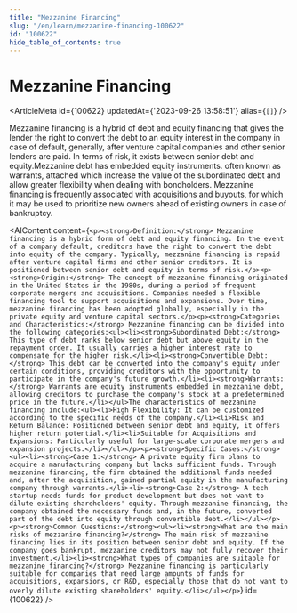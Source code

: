 ```yaml
---
title: "Mezzanine Financing"
slug: "/en/learn/mezzanine-financing-100622"
id: "100622"
hide_table_of_contents: true
---
```



# Mezzanine Financing

<ArticleMeta id={100622} updatedAt={'2023-09-26 13:58:51'} alias={`[]`} />
<div className='border-solid border-b border-t-0 my-4 border-[var(--ifm-color-gray-300)]' />

Mezzanine financing is a hybrid of debt and equity financing that gives the lender the right to convert the debt to an equity interest in the company in case of default, generally, after venture capital companies and other senior lenders are paid. In terms of risk, it exists between senior debt and equity.Mezzanine debt has embedded equity instruments. often known as warrants, attached which increase the value of the subordinated debt and allow greater flexibility when dealing with bondholders. Mezzanine financing is frequently associated with acquisitions and buyouts, for which it may be used to prioritize new owners ahead of existing owners in case of bankruptcy.

<AIContent content={`<p><strong>Definition:</strong> Mezzanine financing is a hybrid form of debt and equity financing. In the event of a company default, creditors have the right to convert the debt into equity of the company. Typically, mezzanine financing is repaid after venture capital firms and other senior creditors. It is positioned between senior debt and equity in terms of risk.</p><p><strong>Origin:</strong> The concept of mezzanine financing originated in the United States in the 1980s, during a period of frequent corporate mergers and acquisitions. Companies needed a flexible financing tool to support acquisitions and expansions. Over time, mezzanine financing has been adopted globally, especially in the private equity and venture capital sectors.</p><p><strong>Categories and Characteristics:</strong> Mezzanine financing can be divided into the following categories:<ul><li><strong>Subordinated Debt:</strong> This type of debt ranks below senior debt but above equity in the repayment order. It usually carries a higher interest rate to compensate for the higher risk.</li><li><strong>Convertible Debt:</strong> This debt can be converted into the company's equity under certain conditions, providing creditors with the opportunity to participate in the company's future growth.</li><li><strong>Warrants:</strong> Warrants are equity instruments embedded in mezzanine debt, allowing creditors to purchase the company's stock at a predetermined price in the future.</li></ul>The characteristics of mezzanine financing include:<ul><li>High Flexibility: It can be customized according to the specific needs of the company.</li><li>Risk and Return Balance: Positioned between senior debt and equity, it offers higher return potential.</li><li>Suitable for Acquisitions and Expansions: Particularly useful for large-scale corporate mergers and expansion projects.</li></ul></p><p><strong>Specific Cases:</strong><ul><li><strong>Case 1:</strong> A private equity firm plans to acquire a manufacturing company but lacks sufficient funds. Through mezzanine financing, the firm obtained the additional funds needed and, after the acquisition, gained partial equity in the manufacturing company through warrants.</li><li><strong>Case 2:</strong> A tech startup needs funds for product development but does not want to dilute existing shareholders' equity. Through mezzanine financing, the company obtained the necessary funds and, in the future, converted part of the debt into equity through convertible debt.</li></ul></p><p><strong>Common Questions:</strong><ul><li><strong>What are the main risks of mezzanine financing?</strong> The main risk of mezzanine financing lies in its position between senior debt and equity. If the company goes bankrupt, mezzanine creditors may not fully recover their investment.</li><li><strong>What types of companies are suitable for mezzanine financing?</strong> Mezzanine financing is particularly suitable for companies that need large amounts of funds for acquisitions, expansions, or R&D, especially those that do not want to overly dilute existing shareholders' equity.</li></ul></p>`} id={100622} />
